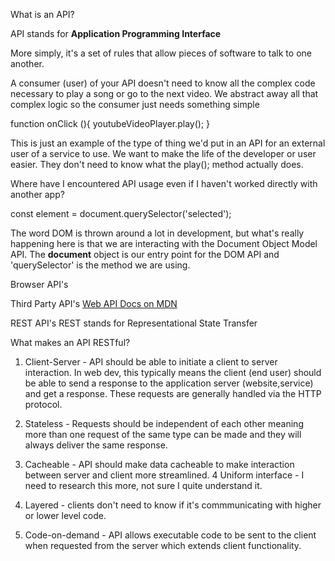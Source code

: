 What is an API?

API stands for **Application Programming Interface**

More simply, it's a set of rules that allow pieces of software to talk to one another.

A consumer (user) of your API doesn't need to know all the complex code necessary to play a song or go to the next video.
We abstract away all that complex logic so the consumer just needs something simple

function onClick (){
youtubeVideoPlayer.play();
}

This is just an example of the type of thing we'd put in an API for an external user of a service to use.
We want to make the life of the developer or user easier. They don't need to know what the play(); method actually does.

Where have I encountered API usage even if I haven't worked directly with another app?

const element = document.querySelector('selected');

The word DOM is thrown around a lot in development, but what's really happening here is that we are interacting with the Document Object Model API.
The **document** object is our entry point for the DOM API and 'querySelector' is the method we are using.

Browser API's

Third Party API's
[Web API Docs on MDN](https://developer.mozilla.org/en-US/docs/Web/API)

REST API's
REST stands for Representational State Transfer

What makes an API RESTful?

1. Client-Server - API should be able to initiate a client to server interaction.
   In web dev, this typically means the client (end user) should be able to send a response to the application server (website,service) and get a response.
   These requests are generally handled via the HTTP protocol.

2. Stateless - Requests should be independent of each other meaning more than one request of the same type can be made and they will always deliver the same response.
3. Cacheable - API should make data cacheable to make interaction between server and client more streamlined.
   4 Uniform interface - I need to research this more, not sure I quite understand it.
4. Layered - clients don't need to know if it's commmunicating with higher or lower level code.
5. Code-on-demand - API allows executable code to be sent to the client when requested from the server which extends client functionality.
